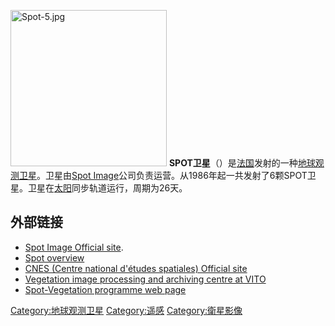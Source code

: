 [[File:Spot-5.jpg|250px]]
'''SPOT卫星'''（{{lang-fr|Satellite pour l’observation de la Terre}}）是[[法国|法国]]发射的一种[[地球观测卫星|地球观测卫星]]。卫星由[[Spot_Image|Spot Image]]公司负责运营。从1986年起一共发射了6颗SPOT卫星。卫星在[[太阳|太阳]]同步轨道运行，周期为26天。


== 外部链接 ==
{{Commons category|SPOT satellite images}}
* [https://web.archive.org/web/20100304212631/http://www.spotimage.fr/ Spot Image Official site].
* [https://web.archive.org/web/20110706104208/http://www.geoimage.com.au/geoweb/spot/spot_overview.htm Spot overview]
* [http://www.cnes.fr/web/1415-spot.php CNES (Centre national d'études spatiales) Official site]{{Wayback|url=http://www.cnes.fr/web/1415-spot.php |date=20080530161556 }}
* [https://web.archive.org/web/20071117105922/http://www.vgt.vito.be/ Vegetation image processing and archiving centre at VITO]
* [http://www.spot-vegetation.com Spot-Vegetation programme web page]{{Wayback|url=http://www.spot-vegetation.com/ |date=20190628190200 }}

{{太空氣象觀測}}
{{阿塞拜疆太空计划}}

[[Category:地球观测卫星|Category:地球观测卫星]]
[[Category:遥感|Category:遥感]]
[[Category:衛星影像|Category:衛星影像]]